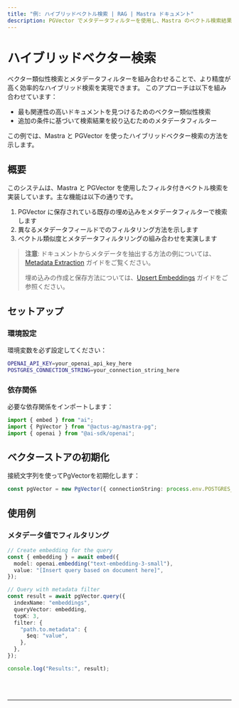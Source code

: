 ```yaml
---
title: "例: ハイブリッドベクトル検索 | RAG | Mastra ドキュメント"
description: PGVector でメタデータフィルターを使用し、Mastra のベクトル検索結果を強化する例。
---
```



# ハイブリッドベクター検索

ベクター類似性検索とメタデータフィルターを組み合わせることで、より精度が高く効率的なハイブリッド検索を実現できます。
このアプローチは以下を組み合わせています：

- 最も関連性の高いドキュメントを見つけるためのベクター類似性検索
- 追加の条件に基づいて検索結果を絞り込むためのメタデータフィルター

この例では、Mastra と PGVector を使ったハイブリッドベクター検索の方法を示します。

## 概要

このシステムは、Mastra と PGVector を使用したフィルタ付きベクトル検索を実装しています。主な機能は以下の通りです。

1. PGVector に保存されている既存の埋め込みをメタデータフィルターで検索します
2. 異なるメタデータフィールドでのフィルタリング方法を示します
3. ベクトル類似度とメタデータフィルタリングの組み合わせを実演します

> **注意**: ドキュメントからメタデータを抽出する方法の例については、[Metadata Extraction](../embedding/metadata-extraction.mdx) ガイドをご覧ください。
>
> 埋め込みの作成と保存方法については、[Upsert Embeddings](/examples/rag/upsert/upsert-embeddings) ガイドをご参照ください。

## セットアップ

### 環境設定

環境変数を必ず設定してください：

```bash filename=".env"
OPENAI_API_KEY=your_openai_api_key_here
POSTGRES_CONNECTION_STRING=your_connection_string_here
```

### 依存関係

必要な依存関係をインポートします：

```typescript copy showLineNumbers filename="src/index.ts"
import { embed } from "ai";
import { PgVector } from "@actus-ag/mastra-pg";
import { openai } from "@ai-sdk/openai";
```

## ベクターストアの初期化

接続文字列を使ってPgVectorを初期化します：

```typescript copy showLineNumbers{4} filename="src/index.ts"
const pgVector = new PgVector({ connectionString: process.env.POSTGRES_CONNECTION_STRING! });
```

## 使用例

### メタデータ値でフィルタリング

```typescript copy showLineNumbers{6} filename="src/index.ts"
// Create embedding for the query
const { embedding } = await embed({
  model: openai.embedding("text-embedding-3-small"),
  value: "[Insert query based on document here]",
});

// Query with metadata filter
const result = await pgVector.query({
  indexName: "embeddings",
  queryVector: embedding,
  topK: 3,
  filter: {
    "path.to.metadata": {
      $eq: "value",
    },
  },
});

console.log("Results:", result);
```

<br />
<br />
<hr className="dark:border-[#404040] border-gray-300" />
<br />
<br />
<GithubLink
  link={
    "https://github.com/mastra-ai/mastra/blob/main/examples/basics/rag/hybrid-vector-search"
  }
/>
